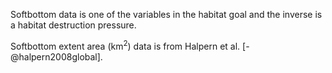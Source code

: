 Softbottom data is one of the variables in the habitat goal and the inverse is a habitat destruction pressure.

Softbottom extent area (km^2^) data is from Halpern et al. [-@halpern2008global].
